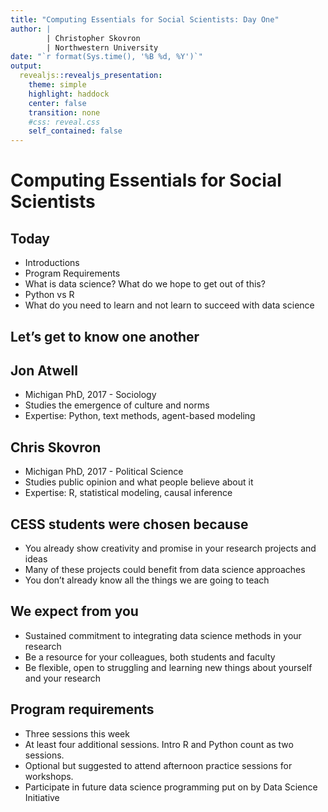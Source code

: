 ```yaml
---
title: "Computing Essentials for Social Scientists: Day One"
author: |
        | Christopher Skovron
        | Northwestern University 
date: "`r format(Sys.time(), '%B %d, %Y')`"
output: 
  revealjs::revealjs_presentation: 
    theme: simple
    highlight: haddock
    center: false
    transition: none
    #css: reveal.css
    self_contained: false
---
```

          
          
# Computing Essentials for Social Scientists


## Today
- Introductions
- Program Requirements
- What is data science? What do we hope to get out of this? 
- Python vs R 
- What do you need to learn and not learn to succeed with data science

## Let's get to know one another 

## Jon Atwell
- Michigan PhD, 2017 - Sociology
- Studies the emergence of culture and norms
- Expertise: Python, text methods, agent-based modeling

## Chris Skovron 
- Michigan PhD, 2017 - Political Science
- Studies public opinion and what people believe about it
- Expertise: R, statistical modeling, causal inference

## CESS students were chosen because
- You already show creativity and promise in your research projects and ideas
- Many of these projects could benefit from data science approaches 
- You don't already know all the things we are going to teach

## We expect from you 
- Sustained commitment to integrating data science methods in your research
- Be a resource for your colleagues, both students and faculty 
- Be flexible, open to struggling and learning new things about yourself and your research 

## Program requirements 
- Three sessions this week
- At least four additional sessions. Intro R and Python count as two sessions. 
- Optional but suggested to attend afternoon practice sessions for workshops. 
- Participate in future data science programming put on by Data Science Initiative 





